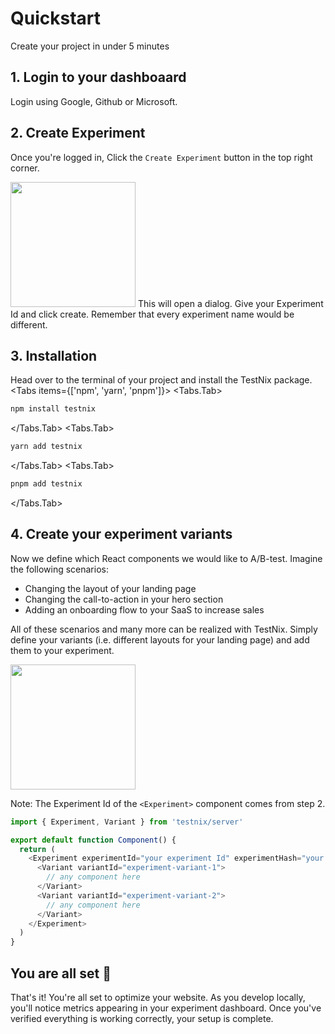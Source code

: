 
# Quickstart
Create your project in under 5 minutes

## 1. Login to your dashboaard
Login using Google, Github or Microsoft.

## 2. Create Experiment
Once you're logged in, Click the ```Create Experiment``` button in the top right corner.

<img height="200" src="https://testnix.vercel.app/_next/image?url=%2Fdashboard-preview.png&w=1920&q=100" />
This will open a dialog. Give your Experiment Id and click create. Remember that every experiment name would be different.

## 3. Installation
Head over to the terminal of your project and install the TestNix package.
<Tabs items={['npm', 'yarn', 'pnpm']}>
  <Tabs.Tab>
  ```bash copy
  npm install testnix
  ```
  </Tabs.Tab>
  <Tabs.Tab>
  ```bash copy
  yarn add testnix
  ```
  </Tabs.Tab>
  <Tabs.Tab>
  ```bash copy
  pnpm add testnix
  ```
  </Tabs.Tab>
</Tabs>

## 4. Create your experiment variants
Now we define which React components we would like to A/B-test. Imagine the following scenarios:

- Changing the layout of your landing page
- Changing the call-to-action in your hero section
- Adding an onboarding flow to your SaaS to increase sales

All of these scenarios and many more can be realized with TestNix. Simply define your variants (i.e. different layouts for your landing page) and add them to your experiment.

<img height="200" src="https://testnix.vercel.app/_next/image?url=%2Fexperiment-preview.png&w=1920&q=100" />

Note: The Experiment Id of the ```<Experiment>``` component comes from step 2.

```ts copy
import { Experiment, Variant } from 'testnix/server'

export default function Component() {
  return (
    <Experiment experimentId="your experiment Id" experimentHash="your experiment Hash">
      <Variant variantId="experiment-variant-1">
        // any component here
      </Variant>
      <Variant variantId="experiment-variant-2">
        // any component here
      </Variant>
    </Experiment>
  )
}
```

## You are all set 🎉

That's it! You're all set to optimize your website. As you develop locally, you'll notice metrics appearing in your experiment dashboard. Once you've verified everything is working correctly, your setup is complete.